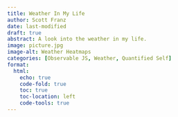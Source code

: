 ```yaml
---
title: Weather In My Life
author: Scott Franz
date: last-modified
draft: true
abstract: A look into the weather in my life.
image: picture.jpg
image-alt: Weather Heatmaps
categories: [Observable JS, Weather, Quantified Self]
format:
  html:
    echo: true
    code-fold: true
    toc: true
    toc-location: left
    code-tools: true
---
```


